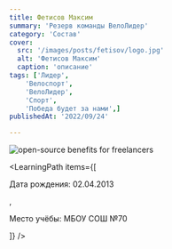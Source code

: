 ```yaml
---
title: Фетисов Максим 
summary: 'Резерв команды ВелоЛидер'
category: 'Состав'
cover:
  src: '/images/posts/fetisov/logo.jpg'
  alt: 'Фетисов Максим'
  caption: 'описание'
tags: ['Лидер',
    'Велоспорт',
    'ВелоЛидер',
    'Спорт',
    'Победа будет за нами',]
publishedAt: '2022/09/24'

---
```

<CardLeaders>
<Image
  src="/images/posts/fetisov/logo.jpg"
  alt="open-source benefits for freelancers"
/>

<LearningPath
  items={[
    <p>Дата рождения: 02.04.2013</p>,
    <p>Место учёбы: МБОУ СОШ №70</p>
  ]}
/>
</CardLeaders>